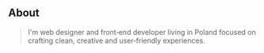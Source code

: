 ## About

> I'm web designer and front‑end developer living in Poland focused on crafting clean, creative and user‑friendly experiences.

